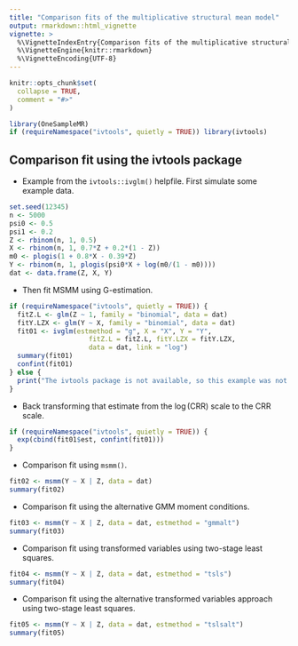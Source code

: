 ```yaml
---
title: "Comparison fits of the multiplicative structural mean model"
output: rmarkdown::html_vignette
vignette: >
  %\VignetteIndexEntry{Comparison fits of the multiplicative structural mean model}
  %\VignetteEngine{knitr::rmarkdown}
  %\VignetteEncoding{UTF-8}
---
```


```r
knitr::opts_chunk$set(
  collapse = TRUE,
  comment = "#>"
)
```

```r
library(OneSampleMR)
if (requireNamespace("ivtools", quietly = TRUE)) library(ivtools)
```

## Comparison fit using the ivtools package

* Example from the `ivtools::ivglm()` helpfile. First simulate some example data.

```r
set.seed(12345)
n <- 5000
psi0 <- 0.5
psi1 <- 0.2
Z <- rbinom(n, 1, 0.5)
X <- rbinom(n, 1, 0.7*Z + 0.2*(1 - Z)) 
m0 <- plogis(1 + 0.8*X - 0.39*Z)
Y <- rbinom(n, 1, plogis(psi0*X + log(m0/(1 - m0)))) 
dat <- data.frame(Z, X, Y)
```

* Then fit MSMM using G-estimation.

```r
if (requireNamespace("ivtools", quietly = TRUE)) {
  fitZ.L <- glm(Z ~ 1, family = "binomial", data = dat)
  fitY.LZX <- glm(Y ~ X, family = "binomial", data = dat)
  fit01 <- ivglm(estmethod = "g", X = "X", Y = "Y",
                    fitZ.L = fitZ.L, fitY.LZX = fitY.LZX, 
                    data = dat, link = "log")
  summary(fit01)
  confint(fit01)
} else {
  print("The ivtools package is not available, so this example was not run")  
}
```

* Back transforming that estimate from the $\log(\text{CRR})$ scale to the $\text{CRR}$ scale.

```r
if (requireNamespace("ivtools", quietly = TRUE)) {
  exp(cbind(fit01$est, confint(fit01)))
}
```

* Comparison fit using `msmm()`.

```r
fit02 <- msmm(Y ~ X | Z, data = dat)
summary(fit02)
```

* Comparison fit using the alternative GMM moment conditions.

```r
fit03 <- msmm(Y ~ X | Z, data = dat, estmethod = "gmmalt")
summary(fit03)
```

* Comparison fit using transformed variables using two-stage least squares.

```r
fit04 <- msmm(Y ~ X | Z, data = dat, estmethod = "tsls")
summary(fit04)
```

* Comparison fit using the alternative transformed variables approach using two-stage least squares.

```r
fit05 <- msmm(Y ~ X | Z, data = dat, estmethod = "tslsalt")
summary(fit05)
```
